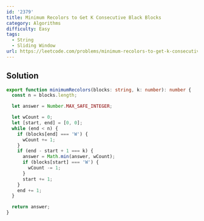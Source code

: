 ```yaml
---
id: '2379'
title: Minimum Recolors to Get K Consecutive Black Blocks
category: Algorithms
difficulty: Easy
tags:
  - String
  - Sliding Window
url: https://leetcode.com/problems/minimum-recolors-to-get-k-consecutive-black-blocks
---
```


## Solution

```typescript showLineNumbers
export function minimumRecolors(blocks: string, k: number): number {
  const n = blocks.length;

  let answer = Number.MAX_SAFE_INTEGER;

  let wCount = 0;
  let [start, end] = [0, 0];
  while (end < n) {
    if (blocks[end] === 'W') {
      wCount += 1;
    }
    if (end - start + 1 === k) {
      answer = Math.min(answer, wCount);
      if (blocks[start] === 'W') {
        wCount -= 1;
      }
      start += 1;
    }
    end += 1;
  }

  return answer;
}
```
